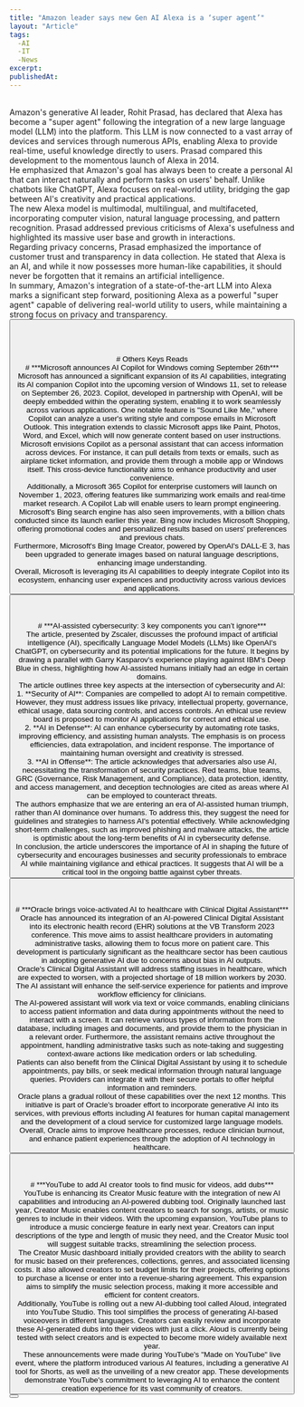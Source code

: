 ```yaml
---
title: "Amazon leader says new Gen AI Alexa is a ‘super agent’"
layout: "Article"
tags: 
  -AI 
  -IT
  -News
excerpt:
publishedAt:
---
```

<br/>
Amazon's generative AI leader, Rohit Prasad, has declared that Alexa has become a "super agent" following the integration of a new large language model (LLM) into the platform. This LLM is now connected to a vast array of devices and services through numerous APIs, enabling Alexa to provide real-time, useful knowledge directly to users. Prasad compared this development to the momentous launch of Alexa in 2014.
<br/>
He emphasized that Amazon's goal has always been to create a personal AI that can interact naturally and perform tasks on users' behalf. Unlike chatbots like ChatGPT, Alexa focuses on real-world utility, bridging the gap between AI's creativity and practical applications.
<br/>
The new Alexa model is multimodal, multilingual, and multifaceted, incorporating computer vision, natural language processing, and pattern recognition. Prasad addressed previous criticisms of Alexa's usefulness and highlighted its massive user base and growth in interactions.
<br/>
Regarding privacy concerns, Prasad emphasized the importance of customer trust and transparency in data collection. He stated that Alexa is an AI, and while it now possesses more human-like capabilities, it should never be forgotten that it remains an artificial intelligence.
<br/>
In summary, Amazon's integration of a state-of-the-art LLM into Alexa marks a significant step forward, positioning Alexa as a powerful "super agent" capable of delivering real-world utility to users, while maintaining a strong focus on privacy and transparency.
<br/>
<Button
  address="https://venturebeat.com/ai/amazon-leader-says-new-gen-ai-alexa-is-a-super-agent/"
  text="Source"
/>
<br/>
<br/>
<br/>
<br/>
# Others Keys Reads
<br/>
# ***Microsoft announces AI Copilot for Windows coming September 26th***
<br/>
Microsoft has announced a significant expansion of its AI capabilities, integrating its AI companion Copilot into the upcoming version of Windows 11, set to release on September 26, 2023. Copilot, developed in partnership with OpenAI, will be deeply embedded within the operating system, enabling it to work seamlessly across various applications. One notable feature is "Sound Like Me," where Copilot can analyze a user's writing style and compose emails in Microsoft Outlook. This integration extends to classic Microsoft apps like Paint, Photos, Word, and Excel, which will now generate content based on user instructions.
<br/>
Microsoft envisions Copilot as a personal assistant that can access information across devices. For instance, it can pull details from texts or emails, such as airplane ticket information, and provide them through a mobile app or Windows itself. This cross-device functionality aims to enhance productivity and user convenience.
<br/>
Additionally, a Microsoft 365 Copilot for enterprise customers will launch on November 1, 2023, offering features like summarizing work emails and real-time market research. A Copilot Lab will enable users to learn prompt engineering.
<br/>
Microsoft's Bing search engine has also seen improvements, with a billion chats conducted since its launch earlier this year. Bing now includes Microsoft Shopping, offering promotional codes and personalized results based on users' preferences and previous chats.
<br/>
Furthermore, Microsoft's Bing Image Creator, powered by OpenAI's DALL-E 3, has been upgraded to generate images based on natural language descriptions, enhancing image understanding.
<br/>
Overall, Microsoft is leveraging its AI capabilities to deeply integrate Copilot into its ecosystem, enhancing user experiences and productivity across various devices and applications.
<br/>
<Button
  address="https://venturebeat.com/ai/microsoft-announces-ai-copilot-for-windows-coming-september-26th/"
  text="Source"
/>
<br/>
<br/>
<br/>
# ***AI-assisted cybersecurity: 3 key components you can’t ignore***
<br/>
The article, presented by Zscaler, discusses the profound impact of artificial intelligence (AI), specifically Language Model Models (LLMs) like OpenAI's ChatGPT, on cybersecurity and its potential implications for the future. It begins by drawing a parallel with Garry Kasparov's experience playing against IBM's Deep Blue in chess, highlighting how AI-assisted humans initially had an edge in certain domains.
<br/>
The article outlines three key aspects at the intersection of cybersecurity and AI:
<br/>
1. **Security of AI**: Companies are compelled to adopt AI to remain competitive. However, they must address issues like privacy, intellectual property, governance, ethical usage, data sourcing controls, and access controls. An ethical use review board is proposed to monitor AI applications for correct and ethical use.
<br/>
2. **AI in Defense**: AI can enhance cybersecurity by automating rote tasks, improving efficiency, and assisting human analysts. The emphasis is on process efficiencies, data extrapolation, and incident response. The importance of maintaining human oversight and creativity is stressed.
<br/>
3. **AI in Offense**: The article acknowledges that adversaries also use AI, necessitating the transformation of security practices. Red teams, blue teams, GRC (Governance, Risk Management, and Compliance), data protection, identity, and access management, and deception technologies are cited as areas where AI can be employed to counteract threats.
<br/>
The authors emphasize that we are entering an era of AI-assisted human triumph, rather than AI dominance over humans. To address this, they suggest the need for guidelines and strategies to harness AI's potential effectively. While acknowledging short-term challenges, such as improved phishing and malware attacks, the article is optimistic about the long-term benefits of AI in cybersecurity defense.
<br/>
In conclusion, the article underscores the importance of AI in shaping the future of cybersecurity and encourages businesses and security professionals to embrace AI while maintaining vigilance and ethical practices. It suggests that AI will be a critical tool in the ongoing battle against cyber threats.
<br/>
<Button
  address="https://venturebeat.com/ai/ai-assisted-cybersecurity-3-key-components-you-cant-ignore/"
  text="Source"
/>
<br/>
<br/>
<br/>
# ***Oracle brings voice-activated AI to healthcare with Clinical Digital Assistant***
<br/>
Oracle has announced its integration of an AI-powered Clinical Digital Assistant into its electronic health record (EHR) solutions at the VB Transform 2023 conference. This move aims to assist healthcare providers in automating administrative tasks, allowing them to focus more on patient care. This development is particularly significant as the healthcare sector has been cautious in adopting generative AI due to concerns about bias in AI outputs.
<br/>
Oracle's Clinical Digital Assistant will address staffing issues in healthcare, which are expected to worsen, with a projected shortage of 18 million workers by 2030. The AI assistant will enhance the self-service experience for patients and improve workflow efficiency for clinicians.
<br/>
The AI-powered assistant will work via text or voice commands, enabling clinicians to access patient information and data during appointments without the need to interact with a screen. It can retrieve various types of information from the database, including images and documents, and provide them to the physician in a relevant order. Furthermore, the assistant remains active throughout the appointment, handling administrative tasks such as note-taking and suggesting context-aware actions like medication orders or lab scheduling.
<br/>
Patients can also benefit from the Clinical Digital Assistant by using it to schedule appointments, pay bills, or seek medical information through natural language queries. Providers can integrate it with their secure portals to offer helpful information and reminders.
<br/>
Oracle plans a gradual rollout of these capabilities over the next 12 months. This initiative is part of Oracle's broader effort to incorporate generative AI into its services, with previous efforts including AI features for human capital management and the development of a cloud service for customized large language models. Overall, Oracle aims to improve healthcare processes, reduce clinician burnout, and enhance patient experiences through the adoption of AI technology in healthcare.
<br/>
<Button
  address="https://venturebeat.com/ai/oracle-brings-voice-activated-ai-to-healthcare-with-clinical-digital-assistant/"
  text="Source"
/>
<br/>
<br/>
<br/>
# ***YouTube to add AI creator tools to find music for videos, add dubs***
<br/>
YouTube is enhancing its Creator Music feature with the integration of new AI capabilities and introducing an AI-powered dubbing tool. Originally launched last year, Creator Music enables content creators to search for songs, artists, or music genres to include in their videos. With the upcoming expansion, YouTube plans to introduce a music concierge feature in early next year. Creators can input descriptions of the type and length of music they need, and the Creator Music tool will suggest suitable tracks, streamlining the selection process.
<br/>
The Creator Music dashboard initially provided creators with the ability to search for music based on their preferences, collections, genres, and associated licensing costs. It also allowed creators to set budget limits for their projects, offering options to purchase a license or enter into a revenue-sharing agreement. This expansion aims to simplify the music selection process, making it more accessible and efficient for content creators.
<br/>
Additionally, YouTube is rolling out a new AI-dubbing tool called Aloud, integrated into YouTube Studio. This tool simplifies the process of generating AI-based voiceovers in different languages. Creators can easily review and incorporate these AI-generated dubs into their videos with just a click. Aloud is currently being tested with select creators and is expected to become more widely available next year.
<br/>
These announcements were made during YouTube's "Made on YouTube" live event, where the platform introduced various AI features, including a generative AI tool for Shorts, as well as the unveiling of a new creator app. These developments demonstrate YouTube's commitment to leveraging AI to enhance the content creation experience for its vast community of creators.
<br/>
<Button
  address="https://techcrunch.com/2023/09/21/youtube-to-add-ai-creator-tools-to-find-music-for-videos-add-dubs/"
  text="Source"
/>

